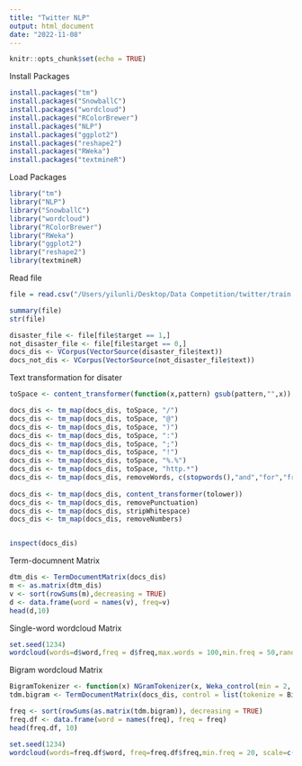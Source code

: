 ```yaml
---
title: "Twitter NLP"
output: html_document
date: "2022-11-08"
---
```


```r
knitr::opts_chunk$set(echo = TRUE)
```

Install Packages
```r
install.packages("tm")
install.packages("SnowballC")
install.packages("wordcloud")
install.packages("RColorBrewer")
install.packages("NLP")
install.packages("ggplot2")
install.packages("reshape2")
install.packages("RWeka")
install.packages("textmineR")
```
Load Packages
```r
library("tm")
library("NLP")
library("SnowballC")
library("wordcloud")
library("RColorBrewer")
library("RWeka")
library("ggplot2")
library("reshape2")
library(textmineR)
```

Read file
```r
file = read.csv("/Users/yilunli/Desktop/Data Competition/twitter/train.csv")

summary(file)
str(file)

disaster_file <- file[file$target == 1,]
not_disaster_file <- file[file$target == 0,]
docs_dis <- VCorpus(VectorSource(disaster_file$text))
docs_not_dis <- VCorpus(VectorSource(not_disaster_file$text))
```

Text transformation for disater
```r
toSpace <- content_transformer(function(x,pattern) gsub(pattern,"",x))

docs_dis <- tm_map(docs_dis, toSpace, "/")
docs_dis <- tm_map(docs_dis, toSpace, "@")
docs_dis <- tm_map(docs_dis, toSpace, ")")
docs_dis <- tm_map(docs_dis, toSpace, ":")
docs_dis <- tm_map(docs_dis, toSpace, ";")
docs_dis <- tm_map(docs_dis, toSpace, "!")
docs_dis <- tm_map(docs_dis, toSpace, "%.%")
docs_dis <- tm_map(docs_dis, toSpace, "http.*")
docs_dis <- tm_map(docs_dis, removeWords, c(stopwords(),"and","for","from","with","that","this","after","was","are","have","you","were","the","just","like"))
                       
docs_dis <- tm_map(docs_dis, content_transformer(tolower))
docs_dis <- tm_map(docs_dis, removePunctuation)
docs_dis <- tm_map(docs_dis, stripWhitespace)
docs_dis <- tm_map(docs_dis, removeNumbers)


inspect(docs_dis)
```
Term-documnent Matrix
```r
dtm_dis <- TermDocumentMatrix(docs_dis)
m <- as.matrix(dtm_dis)
v <- sort(rowSums(m),decreasing = TRUE)
d <- data.frame(word = names(v), freq=v)
head(d,10)
```
Single-word wordcloud Matrix
```r
set.seed(1234)
wordcloud(words=d$word,freq = d$freq,max.words = 100,min.freq = 50,random.order = FALSE,scale=c(2,0.5),rot.per = 0.35,colors =brewer.pal(4, "Dark2"))
```

Bigram wordcloud Matrix
```r
BigramTokenizer <- function(x) NGramTokenizer(x, Weka_control(min = 2, max = 2))
tdm.bigram <- TermDocumentMatrix(docs_dis, control = list(tokenize = BigramTokenizer))

freq <- sort(rowSums(as.matrix(tdm.bigram)), decreasing = TRUE)
freq.df <- data.frame(word = names(freq), freq = freq)
head(freq.df, 10)
```
```r
set.seed(1234)
wordcloud(words=freq.df$word, freq=freq.df$freq,min.freq = 20, scale=c(1.5,0.5),max.words = 50, random.order = FALSE, rot.per=0.35,colors =brewer.pal(4, "Dark2"))
```
